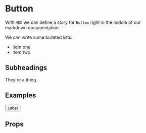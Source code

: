 
<Meta title="Docs Playing/0-Button - MDX" component="Button" />

# Button

With `MDX` we can define a story for `Button` right in the middle of our
markdown documentation.

We can write sume bulleted lists:

- Item one
- Item two

## Subheadings

They're a thing.

## Examples

<Preview>
  <Story name="basic">
    <Button>Label</Button>
  </Story>
</Preview>

## Props

<Props of={Button} />
